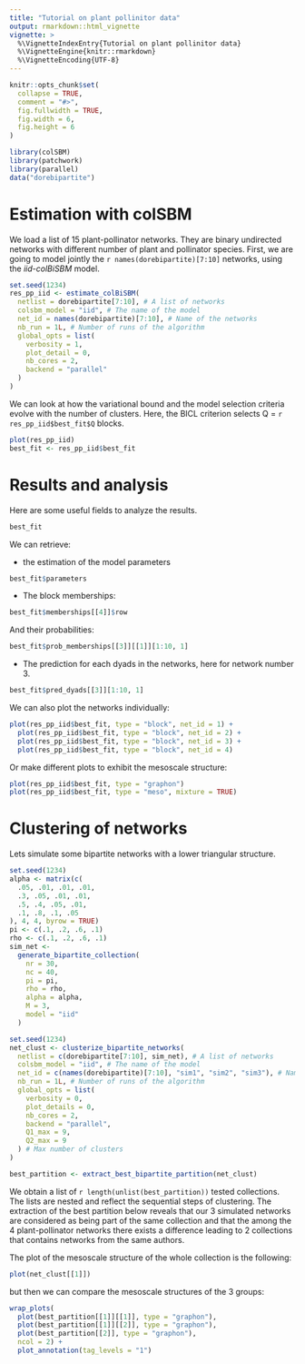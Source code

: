 ```yaml
---
title: "Tutorial on plant pollinitor data"
output: rmarkdown::html_vignette
vignette: >
  %\VignetteIndexEntry{Tutorial on plant pollinitor data}
  %\VignetteEngine{knitr::rmarkdown}
  %\VignetteEncoding{UTF-8}
---
```


```r
knitr::opts_chunk$set(
  collapse = TRUE,
  comment = "#>",
  fig.fullwidth = TRUE,
  fig.width = 6,
  fig.height = 6
)
```

```r
library(colSBM)
library(patchwork)
library(parallel)
data("dorebipartite")
```

# Estimation with colSBM

We load a list of 15 plant-pollinator networks. They are binary undirected networks with different
number of plant and pollinator species. First, we are going to model jointly the `r names(dorebipartite)[7:10]` networks,
using the *iid-colBiSBM* model.


```r
set.seed(1234)
res_pp_iid <- estimate_colBiSBM(
  netlist = dorebipartite[7:10], # A list of networks
  colsbm_model = "iid", # The name of the model
  net_id = names(dorebipartite)[7:10], # Name of the networks
  nb_run = 1L, # Number of runs of the algorithm
  global_opts = list(
    verbosity = 1,
    plot_detail = 0,
    nb_cores = 2,
    backend = "parallel"
  )
)
```

We can look at how the variational bound and the model selection criteria evolve with the number of clusters.
Here, the BICL criterion selects Q = `r res_pp_iid$best_fit$Q` blocks.


```r
plot(res_pp_iid)
best_fit <- res_pp_iid$best_fit
```

# Results and analysis

Here are some useful fields to analyze the results.

```r
best_fit
```

We can retrieve:

* the estimation of the model parameters

```r
best_fit$parameters
```

* The block memberships:

```r
best_fit$memberships[[4]]$row
```

And their probabilities:

```r
best_fit$prob_memberships[[3]][[1]][1:10, 1]
```

* The prediction for each dyads in the networks, here for network number 3.

```r
best_fit$pred_dyads[[3]][1:10, 1]
```

We can also plot the networks individually:

```r
plot(res_pp_iid$best_fit, type = "block", net_id = 1) +
  plot(res_pp_iid$best_fit, type = "block", net_id = 2) +
  plot(res_pp_iid$best_fit, type = "block", net_id = 3) +
  plot(res_pp_iid$best_fit, type = "block", net_id = 4)
```

Or make different plots to exhibit the mesoscale structure:

```r
plot(res_pp_iid$best_fit, type = "graphon")
plot(res_pp_iid$best_fit, type = "meso", mixture = TRUE)
```

# Clustering of networks

Lets simulate some bipartite networks with a lower triangular structure.

```r
set.seed(1234)
alpha <- matrix(c(
  .05, .01, .01, .01,
  .3, .05, .01, .01,
  .5, .4, .05, .01,
  .1, .8, .1, .05
), 4, 4, byrow = TRUE)
pi <- c(.1, .2, .6, .1)
rho <- c(.1, .2, .6, .1)
sim_net <-
  generate_bipartite_collection(
    nr = 30,
    nc = 40,
    pi = pi,
    rho = rho,
    alpha = alpha,
    M = 3,
    model = "iid"
  )
```


```r
set.seed(1234)
net_clust <- clusterize_bipartite_networks(
  netlist = c(dorebipartite[7:10], sim_net), # A list of networks
  colsbm_model = "iid", # The name of the model
  net_id = c(names(dorebipartite)[7:10], "sim1", "sim2", "sim3"), # Name of the networks
  nb_run = 1L, # Number of runs of the algorithm
  global_opts = list(
    verbosity = 0,
    plot_details = 0,
    nb_cores = 2,
    backend = "parallel",
    Q1_max = 9,
    Q2_max = 9
  ) # Max number of clusters
)
```

```r
best_partition <- extract_best_bipartite_partition(net_clust)
```

We obtain a list of `r length(unlist(best_partition))` tested collections. The lists are nested and reflect the
sequential steps of clustering.
The extraction of the best partition below reveals that our 3 simulated networks
are considered as being part of the same collection and that the among the 4
plant-pollinator networks there exists a difference leading to 2 collections that
contains networks from the same authors.



The plot of the mesoscale structure of the whole collection is the following:

```r
plot(net_clust[[1]])
```

but then we can compare the mesoscale structures of the 3 groups:

```r
wrap_plots(
  plot(best_partition[[1]][[1]], type = "graphon"),
  plot(best_partition[[1]][[2]], type = "graphon"),
  plot(best_partition[[2]], type = "graphon"),
  ncol = 2) +
  plot_annotation(tag_levels = "1")
```
